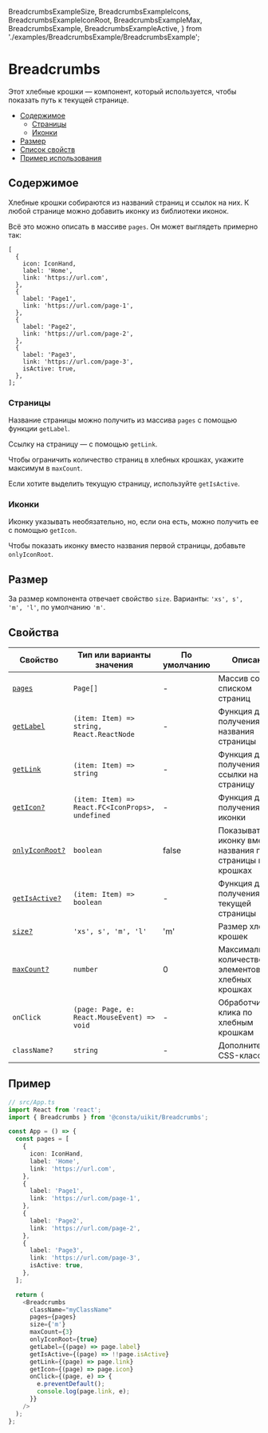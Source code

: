   BreadcrumbsExampleSize,
  BreadcrumbsExampleIcons,
  BreadcrumbsExampleIconRoot,
  BreadcrumbsExampleMax,
  BreadcrumbsExample,
  BreadcrumbsExampleActive,
} from './examples/BreadcrumbsExample/BreadcrumbsExample';

<!--info
description: Хлебные крошки. Показывают путь к текущей странице.
-->

# Breadcrumbs

Этот хлебные крошки — компонент, который используется, чтобы показать путь к текущей странице.

- [Содержимое](#содержимое)
  - [Страницы](#страницы)
  - [Иконки](#иконки)
- [Размер](#размер)
- [Список свойств](#свойства)
- [Пример использования](#пример)

## Содержимое

Хлебные крошки собираются из названий страниц и ссылок на них. К любой странице можно добавить иконку из библиотеки иконок.

<BreadcrumbsExample />

Всё это можно описать в массиве `pages`. Он может выглядеть примерно так:

```tsx
[
  {
    icon: IconHand,
    label: 'Home',
    link: 'https://url.com',
  },
  {
    label: 'Page1',
    link: 'https://url.com/page-1',
  },
  {
    label: 'Page2',
    link: 'https://url.com/page-2',
  },
  {
    label: 'Page3',
    link: 'https://url.com/page-3',
    isActive: true,
  },
];
```

### Страницы

Название страницы можно получить из массива `pages` с помощью функции `getLabel`.

Ссылку на страницу — с помощью `getLink`.

Чтобы ограничить количество страниц в хлебных крошках, укажите максимум в `maxCount`.

<BreadcrumbsExampleMax />

Если хотите выделить текущую страницу, используйте `getIsActive`.

<BreadcrumbsExampleActive />

### Иконки

Иконку указывать необязательно, но, если она есть, можно получить ее с помощью `getIcon`.

<BreadcrumbsExampleIcons />

Чтобы показать иконку вместо названия первой страницы, добавьте `onlyIconRoot`.

<BreadcrumbsExampleIconRoot />

## Размер

За размер компонента отвечает свойство `size`. Варианты: `'xs', s', 'm', 'l'`, по умолчанию `'m'`.

<BreadcrumbsExampleSize />

## Свойства

| Свойство                    | Тип или варианты значения                        | По умолчанию | Описание                                                    |
| --------------------------- | ------------------------------------------------ | ------------ | ----------------------------------------------------------- |
| [`pages`](#содержимое)      | `Page[]`                                         | -            | Массив со списком страниц                                   |
| [`getLabel`](#страницы)     | `(item: Item) => string, React.ReactNode`        | -            | Функция для получения названия страницы                     |
| [`getLink`](#страницы)      | `(item: Item) => string`                         | -            | Функция для получения ссылки на страницу                    |
| [`getIcon?`](#иконки)       | `(item: Item) => React.FC<IconProps>, undefined` | -            | Функция для получения иконки                                |
| [`onlyIconRoot?`](#иконки)  | `boolean`                                        | false        | Показывать иконку вместо названия первой страницы в крошках |
| [`getIsActive?`](#страницы) | `(item: Item) => boolean`                        | -            | Функция для получения текущей страницы                      |
| [`size?`](#размер)          | `'xs', s', 'm', 'l'`                             | 'm'          | Размер хлебных крошек                                       |
| [`maxCount?`](#страницы)    | `number`                                         | 0            | Максимальное количество элементов в хлебных крошках         |
| `onClick`                   | `(page: Page, e: React.MouseEvent) => void`      | -            | Обработчик клика по хлебным крошкам                         |
| `className?`                | `string`                                         | -            | Дополнительный CSS-класс                                    |

## Пример

```ts
// src/App.ts
import React from 'react';
import { Breadcrumbs } from '@consta/uikit/Breadcrumbs';

const App = () => {
  const pages = [
    {
      icon: IconHand,
      label: 'Home',
      link: 'https://url.com',
    },
    {
      label: 'Page1',
      link: 'https://url.com/page-1',
    },
    {
      label: 'Page2',
      link: 'https://url.com/page-2',
    },
    {
      label: 'Page3',
      link: 'https://url.com/page-3',
      isActive: true,
    },
  ];

  return (
    <Breadcrumbs
      className="myClassName"
      pages={pages}
      size={'m'}
      maxCount={3}
      onlyIconRoot={true}
      getLabel={(page) => page.label}
      getIsActive={(page) => !!page.isActive}
      getLink={(page) => page.link}
      getIcon={(page) => page.icon}
      onClick={(page, e) => {
        e.preventDefault();
        console.log(page.link, e);
      }}
    />
  );
};
```
